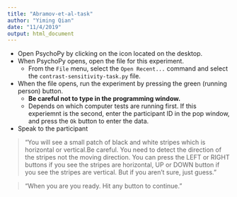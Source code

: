 ```yaml
---
title: "Abramov-et-al-task"
author: "Yiming Qian"
date: "11/4/2019"
output: html_document
---
```


- Open PsychoPy by clicking on the icon located on the desktop.
- When PsychoPy opens, open the file for this experiment.
    - From the `File` menu, select the `Open Recent...` command and select the `contrast-sensitivity-task.py` file.
- When the file opens, run the experiment by pressing the green (running person) button.
    - **Be careful not to type in the programming window.**
    - Depends on which computer tests are running first. If this experiemnt is the second, enter the participant ID in the pop window, and press the `Ok` button to enter the data.
- Speak to the participant

>“You will see a small patch of black and white stripes which is horizontal or vertical.Be careful. You need to detect the direction of the stripes not the moving direction. You can press the LEFT or RIGHT buttons if you see the stripes are horizontal, UP or DOWN button if you see the stripes are vertical. But if you aren't sure, just guess. "

>"When you are you ready. Hit any button to continue."